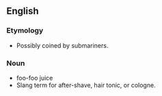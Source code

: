== English ==
=== Etymology ===
*Possibly coined by submariners.
=== Noun ===
*foo-foo juice
*Slang term for after-shave, hair tonic, or cologne.